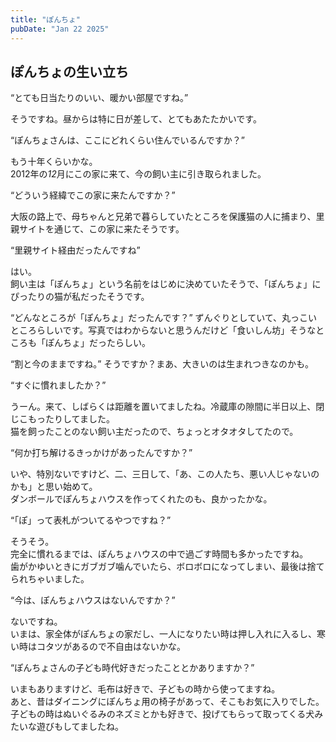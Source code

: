```yaml
---
title: "ぽんちょ"
pubDate: "Jan 22 2025"
---
```



## ぽんちょの生い立ち

<Q>とても日当たりのいい、暖かい部屋ですね。</Q>

そうですね。昼からは特に日が差して、とてもあたたかいです。

<Q>ぽんちょさんは、ここにどれくらい住んでいるんですか？</Q>

もう十年くらいかな。  
2012年の*12*月にこの家に来て、今の飼い主に引き取られました。

<Q>どういう経緯でこの家に来たんですか？</Q>

大阪の路上で、母ちゃんと兄弟で暮らしていたところを保護猫の人に捕まり、里親サイトを通じて、この家に来たそうです。

<Q>里親サイト経由だったんですね</Q>

はい。  
飼い主は「ぽんちょ」という名前をはじめに決めていたそうで、「ぽんちょ」にぴったりの猫が私だったそうです。

<Q>どんなところが「ぽんちょ」だったんです？</Q>
ずんぐりとしていて、丸っこいところらしいです。写真ではわからないと思うんだけど「食いしん坊」そうなところも「ぽんちょ」だったらしい。

<Q>割と今のままですね。</Q>
そうですか？まあ、大きいのは生まれつきなのかも。

<Q>すぐに慣れましたか？</Q>

うーん。来て、しばらくは距離を置いてましたね。冷蔵庫の隙間に半日以上、閉じこもったりしてました。  
猫を飼ったことのない飼い主だったので、ちょっとオタオタしてたので。

<Q>何か打ち解けるきっかけがあったんですか？</Q>

いや、特別ないですけど、二、三日して、「あ、この人たち、悪い人じゃないのかも」と思い始めて。  
ダンボールでぽんちょハウスを作ってくれたのも、良かったかな。

<Q>「ぽ」って表札がついてるやつですね？</Q>

そうそう。  
完全に慣れるまでは、ぽんちょハウスの中で過ごす時間も多かったですね。  
歯がかゆいときにガブガブ噛んでいたら、ボロボロになってしまい、最後は捨てられちゃいました。

<Q>今は、ぽんちょハウスはないんですか？</Q>

ないですね。  
いまは、家全体がぽんちょの家だし、一人になりたい時は押し入れに入るし、寒い時はコタツがあるので不自由はないかな。

<Q>ぽんちょさんの子ども時代好きだったこととかありますか？</Q>

いまもありますけど、毛布は好きで、子どもの時から使ってますね。  
あと、昔はダイニングにぽんちょ用の椅子があって、そこもお気に入りでした。  
子どもの時はぬいぐるみのネズミとかも好きで、投げてもらって取ってくる犬みたいな遊びもしてましたね。
